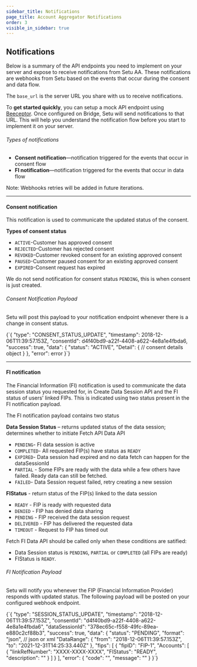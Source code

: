 ```yaml
---
sidebar_title: Notifications
page_title: Account Aggregator Notifications
order: 3
visible_in_sidebar: true
---
```


## Notifications

Below is a summary of the API endpoints you need to implement on your server and expose to receive notifications from Setu AA. These notifications are webhooks from Setu based on the events that occur during the consent and data flow.

The `base_url` is the server URL you share with us to receive notifications.

To **get started quickly**, you can setup a mock API endpoint using <a href="https://beeceptor.com/" target="_blank">Beeceptor</a>. Once configured on Bridge, Setu will send notifications to that URL. This will help you understand the notification flow before you start to implement it on your server.

###### Types of notifications

-   **Consent notification**—notification triggered for the events that occur in consent flow
-   **FI notification**—notification triggered for the events that occur in data flow

Note: Webhooks retries will be added in future iterations.

<hr class="primary" />

#### Consent notification

This notification is used to communicate the updated status of the consent.

**Types of consent status**

-   `ACTIVE`-Customer has approved consent
-   `REJECTED`-Customer has rejected consent
-   `REVOKED`-Customer revoked consent for an existing approved consent
-   `PAUSED`-Customer paused consent for an existing approved consent
-   `EXPIRED`-Consent request has expired

We do not send notification for consent status `PENDING`, this is when consent is just created.

###### Consent Notification Payload

Setu will post this payload to your notification endpoint whenever there is a change in consent status.

<CodeBlockWithCopy language="json">
    {`{
  "type": "CONSENT_STATUS_UPDATE",
  "timestamp": 2018-12-06T11:39:57.153Z,
  "consentId": d4f40bd9-a22f-4408-a622-4e8a1e4fbda6,
  "success": true,
  "data": {
    "status": "ACTIVE", 
    "Detail": {                            
                        // consent details object
                   }
  },
  "error": error
}`}
</CodeBlockWithCopy>

<hr class="primary" />

#### FI notification

The Financial Information (FI) notification is used to communicate the data session status you requested for, in Create Data Session API and the FI status of users’ linked FIPs. This is indicated using two status present in the FI notification payload.

The FI notification payload contains two status

**Data Session Status** – returns updated status of the data session; determines whether to initiate Fetch API Data API

-   `PENDING`- FI data session is active
-   `COMPLETED`- All requested FIP(s) have status as `READY`
-   `EXPIRED`- Data session had expired and no data fetch can happen for the dataSessionId
-   `PARTIAL` - Some FIPs are ready with the data while a few others have failed. Ready data can still be fetched. <RecentlyAdded content="testing"/>
-   `FAILED`- Data Session request failed, retry creating a new session

**FIStatus** - return status of the FIP(s) linked to the data session

-   `READY` - FIP is ready with requested data
-   `DENIED` - FIP has denied data sharing
-   `PENDING` - FIP received the data session request
-   `DELIVERED` - FIP has delivered the requested data
-   `TIMEOUT` - Request to FIP has timed out

Fetch FI Data API should be called only when these conditions are satified:

-   Data Session status is `PENDING`, `PARTIAL` or `COMPLETED` (all FIPs are ready)
-   FIStatus is `READY`.

###### FI Notification Payload

Setu will notify you whenever the FIP (Financial Information Provider) responds with updated status. The following payload will be posted on your configured webhook endpoint.

<CodeBlockWithCopy language="json">
    {`{
  "type": "SESSION_STATUS_UPDATE",
  "timestamp": "2018-12-06T11:39:57.153Z",
  "consentId": "d4f40bd9-a22f-4408-a622-4e8a1e4fbda6",
  "dataSessionId": "378ec65c-f558-49fc-89ea-e880c2cf88b3",
  "success": true,
  "data": {
    "status": "PENDING",
    "format": "json", // json or xml
    "DataRange": {
      "from": "2018-12-06T11:39:57.153Z",
      "to": "2021-12-31T14:25:33.440Z"
    },
    "fips": [
      {
        "fipID": "FIP-1",
        "Accounts": [
          {
            "linkRefNumber": "XXXX-XXXX-XXXX",
            "FIStatus": "READY",
            "description": ""
          }
        ]
      }
    ],
    "error": {
      "code": "",
      "message": ""
    }
  }`}
</CodeBlockWithCopy>

<WasPageHelpful />
